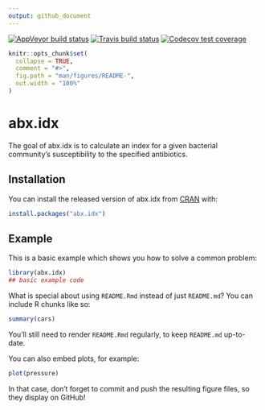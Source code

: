 ```yaml
---
output: github_document
---
```


<!-- badges: start -->
[![AppVeyor build status](https://ci.appveyor.com/api/projects/status/github/tuv292/abx_idx?branch=master&svg=true)](https://ci.appveyor.com/project/tuv292/abx_idx)
[![Travis build status](https://travis-ci.com/tuv292/abx_idx.svg?branch=master)](https://travis-ci.com/tuv292/abx_idx)
[![Codecov test coverage](https://codecov.io/gh/tuv292/abx_idx/branch/master/graph/badge.svg)](https://codecov.io/gh/tuv292/abx_idx?branch=master)
<!-- badges: end -->

```r
knitr::opts_chunk$set(
  collapse = TRUE,
  comment = "#>",
  fig.path = "man/figures/README-",
  out.width = "100%"
)
```

# abx.idx

The goal of abx.idx is to calculate an index for a given bacterial community's susceptibility to the specified antibiotics.

## Installation

You can install the released version of abx.idx from [CRAN](https://CRAN.R-project.org) with:

``` r
install.packages("abx.idx")
```

## Example

This is a basic example which shows you how to solve a common problem:

```r
library(abx.idx)
## basic example code
```

What is special about using `README.Rmd` instead of just `README.md`? You can include R chunks like so:

```r
summary(cars)
```

You'll still need to render `README.Rmd` regularly, to keep `README.md` up-to-date.

You can also embed plots, for example:

```r
plot(pressure)
```

In that case, don't forget to commit and push the resulting figure files, so they display on GitHub!
